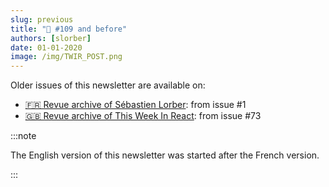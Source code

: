 ```yaml
---
slug: previous
title: "📨 #109 and before"
authors: [slorber]
date: 01-01-2020
image: /img/TWIR_POST.png
---
```


Older issues of this newsletter are available on:
- [🇫🇷 Revue archive of Sébastien Lorber](https://www.getrevue.co/profile/sebastien-lorber): from issue #1
- [🇬🇧 Revue archive of This Week In React](https://www.getrevue.co/profile/thisweekinreact): from issue #73

:::note

The English version of this newsletter was started after the French version.

:::

